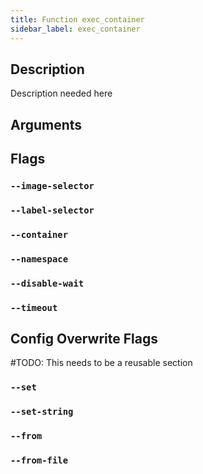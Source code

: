 ```yaml
---
title: Function exec_container
sidebar_label: exec_container
---
```


## Description

Description needed here


## Arguments


## Flags

### `--image-selector`



### `--label-selector`



### `--container`



### `--namespace`



### `--disable-wait`



### `--timeout`



## Config Overwrite Flags

\#TODO: This needs to be a reusable section

### `--set`

### `--set-string`

### `--from`

### `--from-file`

